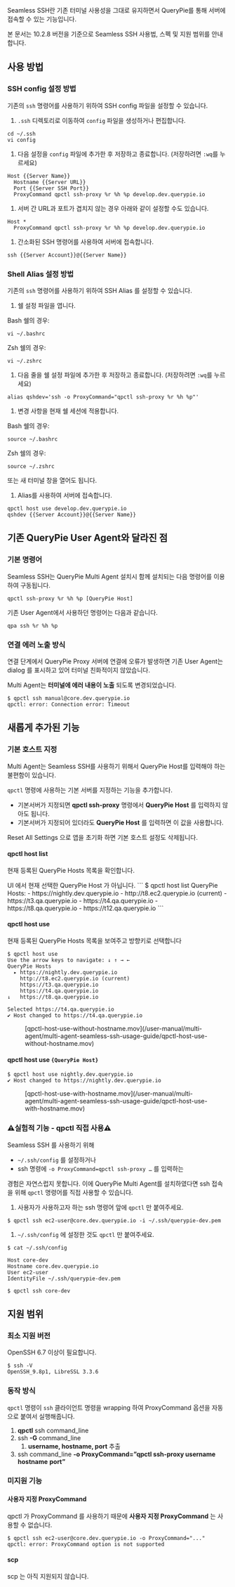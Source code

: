 
Seamless SSH란 기존 터미널 사용성을 그대로 유지하면서 QueryPie를 통해 서버에 접속할 수 있는 기능입니다.

본 문서는 10.2.8 버전을 기준으로 Seamless SSH 사용법, 스펙 및 지원 범위를 안내합니다.

## 사용 방법

### SSH config 설정 방법

기존의 `ssh` 명령어를 사용하기 위하여 SSH config 파일을 설정할 수 있습니다.


1. `.ssh` 디렉토리로 이동하여 `config` 파일을 생성하거나 편집합니다.
```
cd ~/.ssh
vi config
```

1. 다음 설정을 `config` 파일에 추가한 후 저장하고 종료합니다. (저장하려면 `:wq`를 누르세요)
```
Host {{Server Name}}
  Hostname {{Server URL}}
  Port {{Server SSH Port}}
  ProxyCommand qpctl ssh-proxy %r %h %p develop.dev.querypie.io
```

1. 서버 간 URL과 포트가 겹치지 않는 경우 아래와 같이 설정할 수도 있습니다.
```
Host *
  ProxyCommand qpctl ssh-proxy %r %h %p develop.dev.querypie.io
```

1. 간소화된 SSH 명령어를 사용하여 서버에 접속합니다.
```
ssh {{Server Account}}@{{Server Name}}
```


### Shell Alias 설정 방법

기존의 `ssh` 명령어를 사용하기 위하여 SSH Alias 를 설정할 수 있습니다.


1. 쉘 설정 파일을 엽니다.

Bash 쉘의 경우:
```
vi ~/.bashrc
```

Zsh 쉘의 경우:
```
vi ~/.zshrc
```

1. 다음 줄을 쉘 설정 파일에 추가한 후 저장하고 종료합니다. (저장하려면 `:wq`를 누르세요)
```
alias qshdev='ssh -o ProxyCommand="qpctl ssh-proxy %r %h %p"'
```

1. 변경 사항을 현재 쉘 세션에 적용합니다.

Bash 쉘의 경우:
```
source ~/.bashrc
```

Zsh 쉘의 경우:
```
source ~/.zshrc
```

또는 새 터미널 창을 열어도 됩니다.

1. Alias를 사용하여 서버에 접속합니다.
```
qpctl host use develop.dev.querypie.io
qshdev {{Server Account}}@{{Server Name}}
```


## 기존 QueryPie User Agent와 달라진 점

### 기본 명령어

Seamless SSH는 QueryPie Multi Agent 설치시 함께 설치되는 다음 명령어를 이용하여 구동됩니다.
```
qpctl ssh-proxy %r %h %p [QueryPie Host]
```

기존 User Agent에서 사용하던 명령어는 다음과 같습니다.
```
qpa ssh %r %h %p
```

### 연결 에러 노출 방식

연결 단계에서 QueryPie Proxy 서버에 연결에 오류가 발생하면 기존 User Agent는 dialog 를 표시하고 있어 터미널 친화적이지 않았습니다.

Multi Agent는  **터미널에 에러 내용이 노출** 되도록 변경되었습니다.
```
$ qpctl ssh manual@core.dev.querypie.io
qpctl: error: Connection error: Timeout
```

## 새롭게 추가된 기능

### 기본 호스트 지정

Multi Agent는 Seamless SSH를 사용하기 위해서 QueryPie Host를 입력해야 하는 불편함이 있습니다.

`qpctl` 명령에 사용하는 기본 서버를 지정하는 기능을 추가합니다.

* 기본서버가 지정되면  **qpctl ssh-proxy**  명령에서  **QueryPie Host**  를 입력하지 않아도 됩니다.
* 기본서버가 지정되어 있더라도  **QueryPie Host**  를 입력하면 이 값을 사용합니다.

<Callout type="info">
Reset All Settings 으로 앱을 초기화 하면 기본 호스트 설정도 삭제됩니다.
</Callout>

#### qpctl host list

현재 등록된 QueryPie Hosts 목록을 확인합니다.

<Callout type="important">
UI 에서 현재 선택한 QueryPie Host 가 아닙니다.
</Callout>
```
$ qpctl host list
QueryPie Hosts:
 - https://nightly.dev.querypie.io
 - http://t8.ec2.querypie.io (current)
 - https://t3.qa.querypie.io
 - https://t4.qa.querypie.io
 - https://t8.qa.querypie.io
 - https://t12.qa.querypie.io
```

#### qpctl host use

현재 등록된 QueryPie Hosts 목록을 보여주고 방향키로 선택합니다
```
$ qpctl host use
Use the arrow keys to navigate: ↓ ↑ → ←
QueryPie Hosts
  ▸ https://nightly.dev.querypie.io
    http://t8.ec2.querypie.io (current)
    https://t3.qa.querypie.io
    https://t4.qa.querypie.io
↓   https://t8.qa.querypie.io
```
```
Selected https://t4.qa.querypie.io
✔ Host changed to https://t4.qa.querypie.io
```

<figure data-layout="center" data-align="center">
[qpctl-host-use-without-hostname.mov](/user-manual/multi-agent/multi-agent-seamless-ssh-usage-guide/qpctl-host-use-without-hostname.mov)
</figure>

#### qpctl host use `{QueryPie Host}`

```
$ qpctl host use nightly.dev.querypie.io
✔ Host changed to https://nightly.dev.querypie.io
```

<figure data-layout="center" data-align="center">
[qpctl-host-use-with-hostname.mov](/user-manual/multi-agent/multi-agent-seamless-ssh-usage-guide/qpctl-host-use-with-hostname.mov)
</figure>

### :warning:실험적 기능 - qpctl 직접 사용:warning:

Seamless SSH 를 사용하기 위해

* `~/.ssh/config` 를 설정하거나
* ssh 명령에 `-o ProxyCommand=qpctl ssh-proxy …` 를 입력하는

경험은 자연스럽지 못합니다. 이에 QueryPie Multi Agent를 설치하였다면 ssh 접속을 위해 `qpctl` 명령어를 직접 사용할 수 있습니다.


1. 사용자가 사용하고자 하는 ssh 명령어 앞에 `qpctl` 만 붙여주세요.
```
$ qpctl ssh ec2-user@core.dev.querypie.io -i ~/.ssh/querypie-dev.pem
```


1. `~/.ssh/config` 에 설정한 것도 `qpctl` 만 붙여주세요.
```
$ cat ~/.ssh/config

Host core-dev
Hostname core.dev.querypie.io
User ec2-user
IdentityFile ~/.ssh/querypie-dev.pem

$ qpctl ssh core-dev
```


## 지원 범위

### 최소 지원 버전

OpenSSH 6.7 이상이 필요합니다.
```
$ ssh -V
OpenSSH_9.8p1, LibreSSL 3.3.6
```

### 동작 방식

`qpctl` 명령이 `ssh` 클라이언트 명령을 wrapping 하여 ProxyCommand 옵션을 자동으로 붙여서 실행해줍니다.

1.  **qpctl**  ssh command_line
2. ssh  **-G**  command_line
    1.  **username, hostname, port**  추출
3. ssh command_line  **-o ProxyCommand=”qpctl ssh-proxy username**   **hostname**   **port”** 

### 미지원 기능

#### 사용자 지정 ProxyCommand

qpctl 가 ProxyCommand 를 사용하기 때문에 **사용자 지정 ProxyCommand** 는 사용할 수 없습니다.
```
$ qpctl ssh ec2-user@core.dev.querypie.io -o ProxyCommand="..."
qpctl: error: ProxyCommand option is not supported
```

#### scp

scp 는 아직 지원되지 않습니다.

